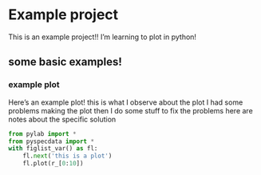 # Example project

This is an example project!! I'm learning to plot in python!

## some basic examples!

### example plot {#sec:examplePlot1}

Here's an example plot! <obs time="7/8/25 20:08" author="JF">this
is what I observe about the plot</obs> <err> <obs time="7/8/25
20:06" author="JF">I had some problems making the plot</obs> then
I do some stuff to fix the problems <obs time="7/8/25 20:08"
author="JF">here are notes about the specific solution</obs>
</err>

```python
from pylab import *
from pyspecdata import *
with figlist_var() as fl:
    fl.next('this is a plot')
    fl.plot(r_[0:10])
```
